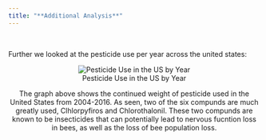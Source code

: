 ```yaml
---
title: "**Additional Analysis**" 
---
```


<br>

Further we looked at the pesticide use per year across the united states:

<center>
![Pesticide Use in the US by Year](add_analysis_files/figure-html/unnamed-chunk-1-1.gif)


The graph above shows the continued weight of pesticide used in the United States from 2004-2016. As seen, two of the six compunds are much greatly used, Clhlorpyfiros and Chlorothalonil. These two compunds are known to be insecticides that can potentially lead to nervous fucntion loss in bees, as well as the loss of bee population loss.